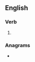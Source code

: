 ==English==

===Verb===
{{head|en|verb form}}

# {{en-past of|appose}}

===Anagrams===
* {{anagrams|en|pea pods|peapods}}